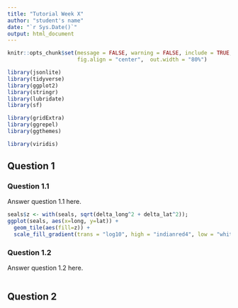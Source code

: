 ```yaml
---
title: "Tutorial Week X"
author: "student's name"
date: "`r Sys.Date()`"
output: html_document
---
```


```r
knitr::opts_chunk$set(message = FALSE, warning = FALSE, include = TRUE,
                      fig.align = "center",  out.width = "80%")
```

```r
library(jsonlite)
library(tidyverse)
library(ggplot2)
library(stringr)
library(lubridate)
library(sf)

library(gridExtra)
library(ggrepel)
library(ggthemes)

library(viridis)
```

## Question 1
### Question 1.1
Answer question 1.1 here.

```r
seals$z <- with(seals, sqrt(delta_long^2 + delta_lat^2)); 
ggplot(seals, aes(x=long, y=lat)) +
  geom_tile(aes(fill=z)) +
  scale_fill_gradient(trans = "log10", high = "indianred4", low = "white")

```

### Question 1.2
Answer question 1.2 here.

```r

```

## Question 2

```r

```
